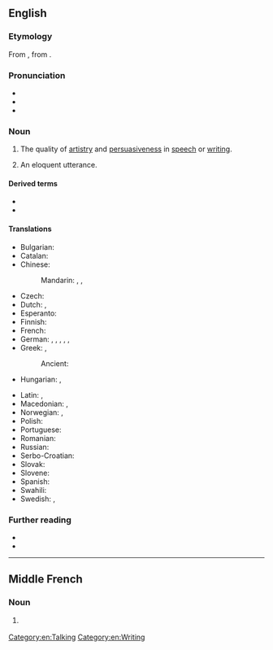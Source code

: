 {{also|éloquence}}
==English==

===Etymology===
From {{etyl|fro|en}} {{m|fro|eloquence}}, from {{etyl|la|en}} {{m|la|eloquentia}}.

===Pronunciation===
* {{audio|en|En-us-eloquence.ogg|Audio (US)}}
* {{IPA|en|/ˈɛl.ə.kwəns/}}
* {{hyphenation|en|el|o|quence}}

===Noun===
{{en-noun|~}}

# The quality of [[artistry]] and [[persuasiveness]] in [[speech]] or [[writing]].
# {{lb|en|countable}} An eloquent utterance.

====Derived terms====
* {{l|en|eloquency}}
* {{l|en|eloquently}}

====Translations====
{{trans-top|the quality of artistry and persuasiveness in speech or writing}}
* Bulgarian: {{t+|bg|красноречие|n}}
* Catalan: {{t+|ca|eloqüència|f}}
* Chinese:
*: Mandarin: {{t+|cmn|雄辯|sc=Hani}}, {{t+|cmn|雄辩|tr=xióngbiàn|sc=Hani}}, {{t+|cmn|口才|tr=kǒucái|sc=Hani}}
* Czech: {{t|cs|výmluvnost|f}}
* Dutch: {{t+|nl|welbespraaktheid|f}}, {{t+|nl|eloquentie}}
* Esperanto: {{t|eo|elokventeco}}
* Finnish: {{t+|fi|kaunopuheisuus}}
* French: {{t+|fr|éloquence|f}}
* German: {{t|de|Redegewandtheit|f}}, {{t+|de|Eloquenz|f}}, {{t|de|Sprachfertigkeit|f}}, {{t+|de|Beredsamkeit|f}}, {{t+|de|Redseligkeit}}, {{t+|de|Redseligkeit}}
* Greek: {{t+|el|ευγλωττία|f}}, {{t+|el|ευφράδεια|f}}
*: Ancient: {{t|grc|καλλιρρημοσύνη|f}}
* Hungarian: {{t+|hu|ékesszólás}}, {{t+|hu|beszédkészség}}
{{trans-mid}}
* Latin: {{t|la|fācundia|f}}, {{t|la|eloquium}}
* Macedonian: {{t|mk|речитост|f}}, {{t|mk|красноречивост|f}}
* Norwegian: {{t|no|veltalenhet|m}}, {{t|no|språkferdighet|m}}
* Polish: {{t+|pl|elokwencja|f}}
* Portuguese: {{t+|pt|eloquência|f}}
* Romanian: {{t+|ro|elocvență|f}}
* Russian: {{t+|ru|красноре́чие|n}}
* Serbo-Croatian: {{t+|sh|rječitost|f}}
* Slovak: {{t|sk|výrečnosť|f}}
* Slovene: {{t|sl|zgovornost|f}}
* Spanish: {{t+|es|elocuencia|f}}
* Swahili: {{t|sw|usemaji}}
* Swedish: {{t+|sv|elokvens|c}}, {{t+|sv|vältalighet|c}}
{{trans-bottom}}

===Further reading===
* {{pedialite}}
* {{quotelite}}

[[Category:en:Talking]]
[[Category:en:Writing]]

----

==Middle French==

===Noun===
{{frm-noun|f|-}}

# {{l|en|eloquence}} {{gloss|quality of being eloquent}}